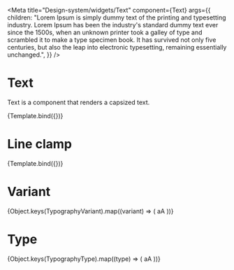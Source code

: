 
<Meta
  title="Design-system/widgets/Text"
  component={Text}
  args={{
    children:
      "Lorem Ipsum is simply dummy text of the printing and typesetting industry. Lorem Ipsum has been the industry's standard dummy text ever since the 1500s, when an unknown printer took a galley of type and scrambled it to make a type specimen book. It has survived not only five centuries, but also the leap into electronic typesetting, remaining essentially unchanged.",
  }}
/>


# Text

Text is a component that renders a capsized text.

<Canvas>
  <Story name="Text">{Template.bind({})}</Story>
</Canvas>

<ArgsTable of={Text} story="Text" />

# Line clamp

<Canvas>
  <Story
    name="Line clamp"
    parameters={{
      width: 300,
    }}
    args={{
      lineClamp: 2,
    }}
  >
    {Template.bind({})}
  </Story>
</Canvas>

# Variant

<Canvas>
  <Story name="Variant">
    <Flex
      flex="1"
      gap="spacing-6"
      alignItems="center"
      justifyContent="start"
      direction="row-reverse"
    >
      {Object.keys(TypographyVariant).map((variant) => (
        <Text variant={variant}>aA</Text>
      ))}
    </Flex>
  </Story>
</Canvas>

# Type

<Canvas>
  <Story name="Semantic type">
    <Flex
      flex="1"
      gap="spacing-6"
      alignItems="center"
      justifyContent="start"
      direction="row-reverse"
    >
      {Object.keys(TypographyType).map((type) => (
        <Text variant="heading" type={type}>
          aA
        </Text>
      ))}
    </Flex>
  </Story>
</Canvas>
